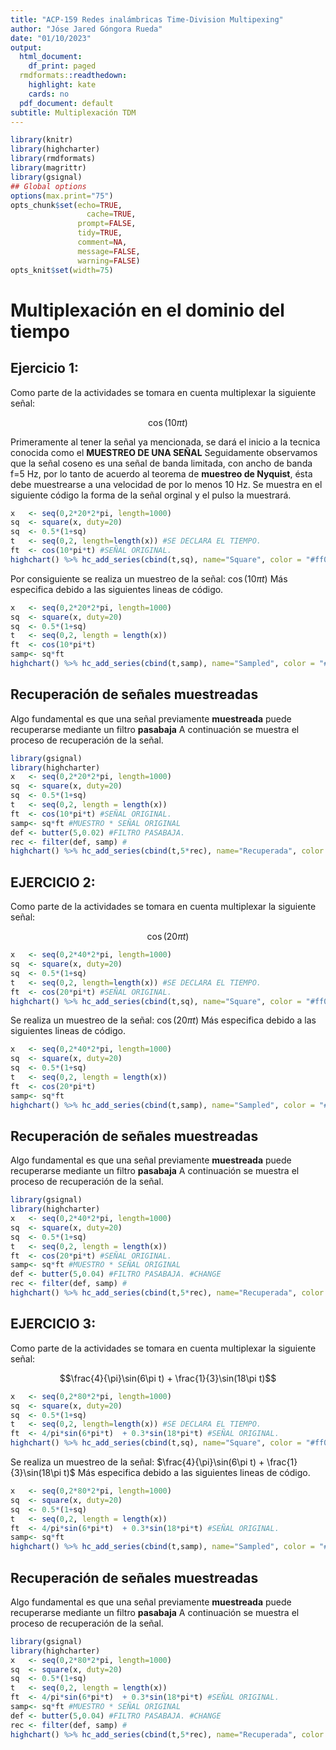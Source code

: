 ```yaml
---
title: "ACP-159 Redes inalámbricas Time-Division Multipexing"
author: "Jóse Jared Góngora Rueda"
date: "01/10/2023"
output:
  html_document:
    df_print: paged
  rmdformats::readthedown:
    highlight: kate
    cards: no
  pdf_document: default
subtitle: Multiplexación TDM
---
```



```r
library(knitr)
library(highcharter)
library(rmdformats)
library(magrittr)
library(gsignal)
## Global options
options(max.print="75")
opts_chunk$set(echo=TRUE,
	             cache=TRUE,
               prompt=FALSE,
               tidy=TRUE,
               comment=NA,
               message=FALSE,
               warning=FALSE)
opts_knit$set(width=75)
```


# Multiplexación en el dominio del tiempo

## Ejercicio 1:

Como parte de la actividades se tomara en cuenta multiplexar la siguiente señal:

$$\cos(10\pi t)$$

Primeramente al tener la señal ya mencionada, se dará el inicio a la tecnica conocida como el <b>MUESTREO DE UNA SEÑAL</b> Seguidamente observamos que la señal coseno 
es una señal de banda limitada, con ancho de banda f=5 Hz, por lo tanto de acuerdo al teorema de <b>muestreo de Nyquist</b>, ésta debe muestrearse a una velocidad de por lo menos 10 Hz. Se  muestra  en el siguiente código la forma de la señal orginal y el pulso la muestrará.

```r

x   <- seq(0,2*20*2*pi, length=1000)
sq  <- square(x, duty=20)
sq  <- 0.5*(1+sq)
t   <- seq(0,2, length=length(x)) #SE DECLARA EL TIEMPO.
ft  <- cos(10*pi*t) #SEÑAL ORIGINAL.
highchart() %>% hc_add_series(cbind(t,sq), name="Square", color = "#ff00ff") %>% hc_title(text="Muestreo de señal \\(f(t) = \\cos(10\\pi  t)\\)", useHTML=T) %>% hc_add_theme(hc_theme_darkunica()) %>% hc_xAxis(title=list(text="Tiempo")) %>% hc_yAxis(title = list(text="Valores", useHTML=T), min=-1.3, max = 1.3, allowDecimal = T) %>% hc_chart(zoomType="xy") %>% hc_add_series(cbind(t,ft), name="Señal Original", color = "#00ff00")

```

Por consiguiente se realiza un muestreo de la señal: $\cos(10\pi t)$ Más especifica debido a las siguientes lineas de código.

```r
x   <- seq(0,2*20*2*pi, length=1000)
sq  <- square(x, duty=20)
sq  <- 0.5*(1+sq)
t   <- seq(0,2, length = length(x))
ft  <- cos(10*pi*t)
samp<- sq*ft
highchart() %>% hc_add_series(cbind(t,samp), name="Sampled", color = "#ff00ff") %>% hc_add_series(cbind(t, ft), dashStyle = "Dash", name="Original", color = "#00ff00") %>%  hc_title(text="Muestreo de señal coseno", useHTML=T) %>% hc_add_theme(hc_theme_darkunica()) %>% hc_xAxis(title=list(text="Tiempo")) %>% hc_yAxis(title = list(text="Valores", useHTML=T), min=-1.8, max = 1.8, allowDecimal = T) %>% hc_chart(zoomType="xy")
```

## Recuperación de señales muestreadas

Algo fundamental es que una señal previamente <b>muestreada</b> puede recuperarse mediante un filtro <b>pasabaja</b>  A continuación se muestra el proceso de recuperación de la señal.

```r
library(gsignal)
library(highcharter)
x   <- seq(0,2*20*2*pi, length=1000)
sq  <- square(x, duty=20)
sq  <- 0.5*(1+sq)
t   <- seq(0,2, length = length(x))
ft  <- cos(10*pi*t) #SEÑAL ORIGINAL.
samp<- sq*ft #MUESTRO * SEÑAL ORIGINAL
def <- butter(5,0.02) #FILTRO PASABAJA.
rec <- filter(def, samp) #
highchart() %>% hc_add_series(cbind(t,5*rec), name="Recuperada", color = "#ff00ff") %>% hc_add_series(cbind(t, ft), dashStyle = "Dash", name="Original", color = "#00ff00") %>%  hc_title(text="SEÑAL RECUPERADA", useHTML=T) %>% hc_add_theme(hc_theme_darkunica()) %>% hc_xAxis(title=list(text="Tiempo")) %>% hc_yAxis(title = list(text="Valores", useHTML=T), min=-1.8, max = 1.8, allowDecimal = T) %>% hc_chart(zoomType="xy")
```

## EJERCICIO 2: 

Como parte de la actividades se tomara en cuenta multiplexar la siguiente señal:

$$\cos(20\pi t)$$

```r

x   <- seq(0,2*40*2*pi, length=1000)
sq  <- square(x, duty=20)
sq  <- 0.5*(1+sq)
t   <- seq(0,2, length=length(x)) #SE DECLARA EL TIEMPO.
ft  <- cos(20*pi*t) #SEÑAL ORIGINAL.
highchart() %>% hc_add_series(cbind(t,sq), name="Square", color = "#ff00ff") %>% hc_title(text="Muestreo de señal \\(f(t) = \\cos(20\\pi  t)\\)", useHTML=T) %>% hc_add_theme(hc_theme_darkunica()) %>% hc_xAxis(title=list(text="Tiempo")) %>% hc_yAxis(title = list(text="Valores", useHTML=T), min=-1.3, max = 1.3, allowDecimal = T) %>% hc_chart(zoomType="xy") %>% hc_add_series(cbind(t,ft), name="Señal Original", color = "#00ff00")

```


Se realiza un muestreo de la señal: $\cos(20\pi t)$ Más especifica debido a las siguientes lineas de código.

```r
x   <- seq(0,2*40*2*pi, length=1000)
sq  <- square(x, duty=20)
sq  <- 0.5*(1+sq)
t   <- seq(0,2, length = length(x))
ft  <- cos(20*pi*t)
samp<- sq*ft
highchart() %>% hc_add_series(cbind(t,samp), name="Sampled", color = "#ff00ff") %>% hc_add_series(cbind(t, ft), dashStyle = "Dash", name="Original", color = "#00ff00") %>%  hc_title(text="Muestreo de señal coseno", useHTML=T) %>% hc_add_theme(hc_theme_darkunica()) %>% hc_xAxis(title=list(text="Tiempo")) %>% hc_yAxis(title = list(text="Valores", useHTML=T), min=-1.8, max = 1.8, allowDecimal = T) %>% hc_chart(zoomType="xy")
```


## Recuperación de señales muestreadas

Algo fundamental es que una señal previamente <b>muestreada</b> puede recuperarse mediante un filtro <b>pasabaja</b>  A continuación se muestra el proceso de recuperación de la señal.

```r
library(gsignal)
library(highcharter)
x   <- seq(0,2*40*2*pi, length=1000)
sq  <- square(x, duty=20)
sq  <- 0.5*(1+sq)
t   <- seq(0,2, length = length(x))
ft  <- cos(20*pi*t) #SEÑAL ORIGINAL.
samp<- sq*ft #MUESTRO * SEÑAL ORIGINAL
def <- butter(5,0.04) #FILTRO PASABAJA. #CHANGE
rec <- filter(def, samp) #
highchart() %>% hc_add_series(cbind(t,5*rec), name="Recuperada", color = "#ff00ff") %>% hc_add_series(cbind(t, ft), dashStyle = "Dash", name="Original", color = "#00ff00") %>%  hc_title(text="SEÑAL RECUPERADA", useHTML=T) %>% hc_add_theme(hc_theme_darkunica()) %>% hc_xAxis(title=list(text="Tiempo")) %>% hc_yAxis(title = list(text="Valores", useHTML=T), min=-1.8, max = 1.8, allowDecimal = T) %>% hc_chart(zoomType="xy")
```

## EJERCICIO 3: 

Como parte de la actividades se tomara en cuenta multiplexar la siguiente señal:

$$\frac{4}{\pi}\sin(6\pi t) + \frac{1}{3}\sin(18\pi t)$$

```r

x   <- seq(0,2*80*2*pi, length=1000)
sq  <- square(x, duty=20)
sq  <- 0.5*(1+sq)
t   <- seq(0,2, length=length(x)) #SE DECLARA EL TIEMPO.
ft  <- 4/pi*sin(6*pi*t)  + 0.3*sin(18*pi*t) #SEÑAL ORIGINAL.
highchart() %>% hc_add_series(cbind(t,sq), name="Square", color = "#ff00ff") %>% hc_title(text="Muestreo de señal \\(f(t) = \\frac{4}{\\pi}\\sin(6\\pi  t)\\ + \\frac{1}{3}\\sin(18\\pi t)\\ )", useHTML=T) %>% hc_add_theme(hc_theme_darkunica()) %>% hc_xAxis(title=list(text="Tiempo")) %>% hc_yAxis(title = list(text="Valores", useHTML=T), min=-1.3, max = 1.3, allowDecimal = T) %>% hc_chart(zoomType="xy") %>% hc_add_series(cbind(t,ft), name="Señal Original", color = "#00ff00")

```
Se realiza un muestreo de la señal: $\frac{4}{\pi}\sin(6\pi t) + \frac{1}{3}\sin(18\pi t)$ Más especifica debido a las siguientes lineas de código.

```r
x   <- seq(0,2*80*2*pi, length=1000)
sq  <- square(x, duty=20)
sq  <- 0.5*(1+sq)
t   <- seq(0,2, length = length(x))
ft  <- 4/pi*sin(6*pi*t)  + 0.3*sin(18*pi*t) #SEÑAL ORIGINAL.
samp<- sq*ft
highchart() %>% hc_add_series(cbind(t,samp), name="Sampled", color = "#ff00ff") %>% hc_add_series(cbind(t, ft), dashStyle = "Dash", name="Original", color = "#00ff00") %>%  hc_title(text="Muestreo de señal coseno", useHTML=T) %>% hc_add_theme(hc_theme_darkunica()) %>% hc_xAxis(title=list(text="Tiempo")) %>% hc_yAxis(title = list(text="Valores", useHTML=T), min=-1.8, max = 1.8, allowDecimal = T) %>% hc_chart(zoomType="xy")
```

## Recuperación de señales muestreadas

Algo fundamental es que una señal previamente <b>muestreada</b> puede recuperarse mediante un filtro <b>pasabaja</b>  A continuación se muestra el proceso de recuperación de la señal.

```r
library(gsignal)
library(highcharter)
x   <- seq(0,2*80*2*pi, length=1000)
sq  <- square(x, duty=20)
sq  <- 0.5*(1+sq)
t   <- seq(0,2, length = length(x))
ft  <- 4/pi*sin(6*pi*t)  + 0.3*sin(18*pi*t) #SEÑAL ORIGINAL.
samp<- sq*ft #MUESTRO * SEÑAL ORIGINAL
def <- butter(5,0.04) #FILTRO PASABAJA. #CHANGE
rec <- filter(def, samp) #
highchart() %>% hc_add_series(cbind(t,5*rec), name="Recuperada", color = "#ff00ff") %>% hc_add_series(cbind(t, ft), dashStyle = "Dash", name="Original", color = "#00ff00") %>%  hc_title(text="SEÑAL RECUPERADA", useHTML=T) %>% hc_add_theme(hc_theme_darkunica()) %>% hc_xAxis(title=list(text="Tiempo")) %>% hc_yAxis(title = list(text="Valores", useHTML=T), min=-1.8, max = 1.8, allowDecimal = T) %>% hc_chart(zoomType="xy")
```